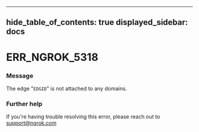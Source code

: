 

---
hide_table_of_contents: true
displayed_sidebar: docs
---


# ERR_NGROK_5318

### Message
The edge "`EDGID`" is not attached to any domains.

<ErrorDetails />



### Further help
If you're having trouble resolving this error, please reach out to [support@ngrok.com](mailto:support@ngrok.com?subject=Help%20with%20ERR_NGROK_5318)

